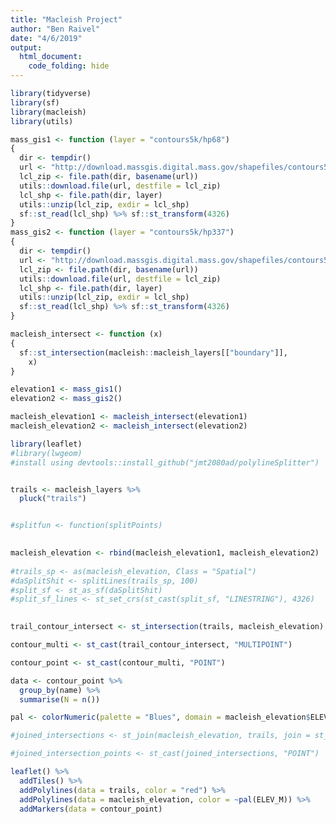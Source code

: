 ```yaml
---
title: "Macleish Project"
author: "Ben Raivel"
date: "4/6/2019"
output:
  html_document:
    code_folding: hide 
---
```


```r
library(tidyverse)
library(sf)
library(macleish)
library(utils)

mass_gis1 <- function (layer = "contours5k/hp68") 
{
  dir <- tempdir()
  url <- "http://download.massgis.digital.mass.gov/shapefiles/contours5k/hp68.zip"
  lcl_zip <- file.path(dir, basename(url))
  utils::download.file(url, destfile = lcl_zip)
  lcl_shp <- file.path(dir, layer)
  utils::unzip(lcl_zip, exdir = lcl_shp)
  sf::st_read(lcl_shp) %>% sf::st_transform(4326)
}
mass_gis2 <- function (layer = "contours5k/hp337") 
{
  dir <- tempdir()
  url <- "http://download.massgis.digital.mass.gov/shapefiles/contours5k/hp337.zip"
  lcl_zip <- file.path(dir, basename(url))
  utils::download.file(url, destfile = lcl_zip)
  lcl_shp <- file.path(dir, layer)
  utils::unzip(lcl_zip, exdir = lcl_shp)
  sf::st_read(lcl_shp) %>% sf::st_transform(4326)
}

macleish_intersect <- function (x) 
{
  sf::st_intersection(macleish::macleish_layers[["boundary"]], 
    x)
}

elevation1 <- mass_gis1()
elevation2 <- mass_gis2()

macleish_elevation1 <- macleish_intersect(elevation1)
macleish_elevation2 <- macleish_intersect(elevation2)
```

```r
library(leaflet)
#library(lwgeom)
#install using devtools::install_github("jmt2080ad/polylineSplitter")


trails <- macleish_layers %>%
  pluck("trails")


#splitfun <- function(splitPoints)

 
macleish_elevation <- rbind(macleish_elevation1, macleish_elevation2)
 
#trails_sp <- as(macleish_elevation, Class = "Spatial")
#daSplitShit <- splitLines(trails_sp, 100)
#split_sf <- st_as_sf(daSplitShit)
#split_sf_lines <- st_set_crs(st_cast(split_sf, "LINESTRING"), 4326)
 

trail_contour_intersect <- st_intersection(trails, macleish_elevation)

contour_multi <- st_cast(trail_contour_intersect, "MULTIPOINT")

contour_point <- st_cast(contour_multi, "POINT")

data <- contour_point %>%
  group_by(name) %>%
  summarise(N = n())

pal <- colorNumeric(palette = "Blues", domain = macleish_elevation$ELEV_M)

#joined_intersections <- st_join(macleish_elevation, trails, join = st_intersects)

#joined_intersection_points <- st_cast(joined_intersections, "POINT")

leaflet() %>%
  addTiles() %>%
  addPolylines(data = trails, color = "red") %>%
  addPolylines(data = macleish_elevation, color = ~pal(ELEV_M)) %>%
  addMarkers(data = contour_point) 




```



